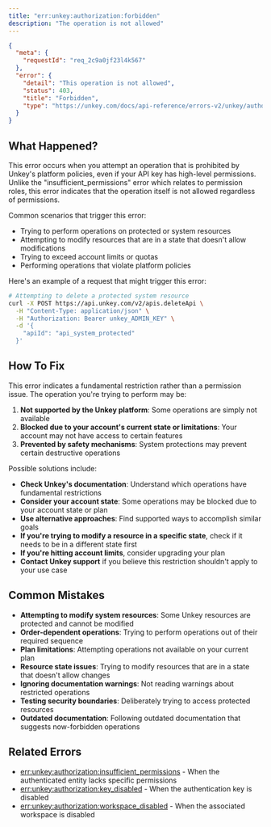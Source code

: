 ```yaml
---
title: "err:unkey:authorization:forbidden"
description: "The operation is not allowed"
---
```



```json Example
{
  "meta": {
    "requestId": "req_2c9a0jf23l4k567"
  },
  "error": {
    "detail": "This operation is not allowed",
    "status": 403,
    "title": "Forbidden",
    "type": "https://unkey.com/docs/api-reference/errors-v2/unkey/authorization/forbidden"
  }
}
```

## What Happened?

This error occurs when you attempt an operation that is prohibited by Unkey's platform policies, even if your API key has high-level permissions. Unlike the "insufficient_permissions" error which relates to permission roles, this error indicates that the operation itself is not allowed regardless of permissions.

Common scenarios that trigger this error:
- Trying to perform operations on protected or system resources
- Attempting to modify resources that are in a state that doesn't allow modifications
- Trying to exceed account limits or quotas
- Performing operations that violate platform policies

Here's an example of a request that might trigger this error:

```bash
# Attempting to delete a protected system resource
curl -X POST https://api.unkey.com/v2/apis.deleteApi \
  -H "Content-Type: application/json" \
  -H "Authorization: Bearer unkey_ADMIN_KEY" \
  -d '{
    "apiId": "api_system_protected"
  }'
```

## How To Fix

This error indicates a fundamental restriction rather than a permission issue. The operation you're trying to perform may be:

1. **Not supported by the Unkey platform**: Some operations are simply not available
2. **Blocked due to your account's current state or limitations**: Your account may not have access to certain features
3. **Prevented by safety mechanisms**: System protections may prevent certain destructive operations

Possible solutions include:

- **Check Unkey's documentation**: Understand which operations have fundamental restrictions
- **Consider your account state**: Some operations may be blocked due to your account state or plan
- **Use alternative approaches**: Find supported ways to accomplish similar goals
- **If you're trying to modify a resource in a specific state**, check if it needs to be in a different state first
- **If you're hitting account limits**, consider upgrading your plan
- **Contact Unkey support** if you believe this restriction shouldn't apply to your use case

## Common Mistakes

- **Attempting to modify system resources**: Some Unkey resources are protected and cannot be modified
- **Order-dependent operations**: Trying to perform operations out of their required sequence
- **Plan limitations**: Attempting operations not available on your current plan
- **Resource state issues**: Trying to modify resources that are in a state that doesn't allow changes
- **Ignoring documentation warnings**: Not reading warnings about restricted operations
- **Testing security boundaries**: Deliberately trying to access protected resources
- **Outdated documentation**: Following outdated documentation that suggests now-forbidden operations

## Related Errors
- [err:unkey:authorization:insufficient_permissions](./insufficient_permissions) - When the authenticated entity lacks specific permissions
- [err:unkey:authorization:key_disabled](./key_disabled) - When the authentication key is disabled
- [err:unkey:authorization:workspace_disabled](./workspace_disabled) - When the associated workspace is disabled
